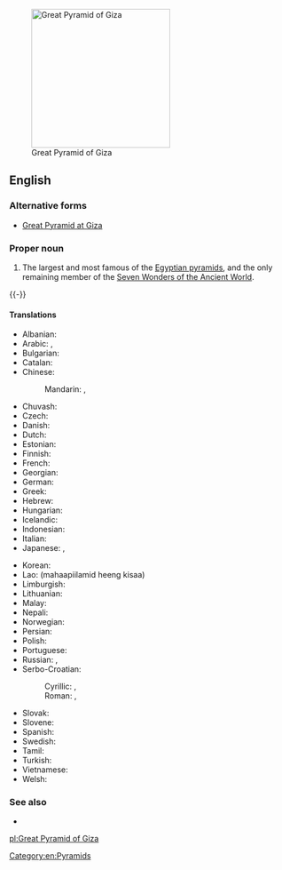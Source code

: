 [[File:Gizeh Cheops BW 1.jpg|thumb|250px|upright|Great Pyramid of Giza]]
==English==

===Alternative forms===
* [[Great Pyramid at Giza]]

===Proper noun===
{{en-proper noun|head=the [[great|Great]] [[pyramid|Pyramid]] [[of]] [[Giza]]}}

# The largest and most famous of the [[Egyptian pyramid]]s, and the only remaining member of the [[w:Seven Wonders of the Ancient World|Seven Wonders of the Ancient World]].
{{-}}

====Translations====
{{trans-top|the largest and most famous of the Egyptian pyramids}}
* Albanian: {{t-|sq|piramida e Keopsit}}
* Arabic: {{t-|ar|هرم أكبر|m|tr=háram ’ákbar}}, {{t-|ar|هرم خوفو|m|tr=háram khuufuu}}
* Bulgarian: {{t-|bg|Хеопсова пирамида|f|tr=Xeopsova piramida}}
* Catalan: {{t-|ca|piràmide de Kheops|f}}
* Chinese:
*: Mandarin: {{t|cmn|吉薩金字塔|sc=Hani}}, {{t|cmn|吉萨金字塔|tr=Jísà jīnzìtǎ|sc=Hani}}
* Chuvash: {{t|cv|Хеопс пирамиди|sc=Cyrl}}
* Czech: {{t-|cs|Chufuova pyramida|f}}
* Danish: {{t-|da|Keopspyramiden}}
* Dutch: {{t-|nl|piramide van Cheops|f}}
* Estonian: {{t-|et|Cheopsi püramiid}}
* Finnish: {{t-|fi|Kheopsin pyramidi}}
* French: {{t-|fr|pyramide de Khéops|f}}
* Georgian: {{t-|ka|ხეოფსის პირამიდა|tr=xeop‘sis piramida|sc=Geor}}
* German: {{t-|de|Cheops-Pyramide|f}}
* Greek: {{t-|el|πυραμίδα του Χέοπα|f|tr=pyramída tou Chéopa}}
* Hebrew: {{t-|he|הפירמידה הגדולה של גיזה|f|tr=ha-piramída ha-gdolá shel gáza}}
* Hungarian: {{t-|hu|Gízai piramisok}}
* Icelandic: {{t-|is|pýramídinn mikli í Giza}}
* Indonesian: {{t-|id|Piramida Agung Giza}}
* Italian: {{t-|it|Piramide di Cheope|f}}
* Japanese: {{t-|ja|ギザの大ピラミッド|tr=Giza-no dai-piramiddo|sc=Hrkt}}, {{t-|ja|クフ王のピラミッド|tr=Kufu-ō-no piramiddo}}
{{trans-mid}}
* Korean: {{t-|ko|기자의 피라미드|tr=Gija-ui piramideu|sc=Hang}}
* Lao: {{t-|lo|ມະຫາປີລະມິດ ແຫ່ງ ກິຊາ|sc=Laoo}} (mahaapiilamid heeng kisaa)
* Limburgish: {{t|li|Piramide va Cheops}}
* Lithuanian: {{t|lt|Cheopso piramidė}}
* Malay: {{t|ms|Piramid Agung Kufu}}
* Nepali: {{t|ne|मिश्रको पिरामिड|tr=mišrakī piramiḍ|sc=Deva}}
* Norwegian: {{t-|no|Kheopspyramiden}}
* Persian: {{t-|fa|هرم بزرگ جیزه|tr=haram bozorg jîzeh}}
* Polish: {{t-|pl|Piramida Cheopsa|f}}
* Portuguese: {{t-|pt|Pirâmide de Quéops|f}}
* Russian: {{t-|ru|пирамида Хеопса|f|tr=piramída Xeópsa}}, {{t-|ru|пирамида Хуфу|f|tr=piramída Xúfu}}
* Serbo-Croatian:
*: Cyrillic: {{t-|sh|Велика Кеопсова пирамида|f|sc=Cyrl}}, {{t-|sh|Кеопсова пирамида|f|sc=Cyrl}}
*: Roman: {{t|sh|Velika Keopsova piramida|f}}, {{t-|sh|Keopsova piramida|f}}
* Slovak: {{t-|sk|Chufuova pyramída|f}}
* Slovene: {{t-|sl|Keopsova piramida|f}}
* Spanish: {{t-|es|Gran Pirámide de Giza|f}}
* Swedish: {{t-|sv|Cheopspyramiden}}
* Tamil: {{t|ta|கிசாவின் பெரிய பிரமிட்|tr=kicāviN periya piramiṭ|sc=Taml}}
* Turkish: {{t-|tr|Keops piramidi}}
* Vietnamese: {{t-|vi|Kim tự tháp Cheops}}
* Welsh: {{t-|cy|Pyramidau'r Aifft}}
{{trans-bottom}}

===See also===
* {{projectlink|pedia}}

[[Category:en:Pyramids]]

[[pl:Great Pyramid of Giza]]